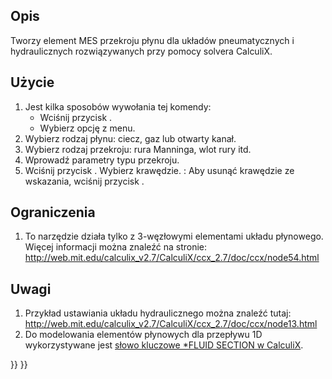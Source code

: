 <languages/>

{{Docnav
|[[FEM_ElementGeometry2D/pl|Grubość powłoki]]
|[[FEM_ConstraintElectrostaticPotential/pl|Warunek brzegowy potencjału elektrostatycznego]]
|[[FEM_Workbench/pl|środowisko pracy MES]]
|IconL=FEM_ElementGeometry2D.svg
|IconR=FEM_ConstraintElectrostaticPotential.svg
|IconC=Workbench_FEM.svg
}}

{{GuiCommandContainer|
{{GuiCommand/pl
|Name=FEM ElementFluid1D
|Name/pl=MES: Przekrój dla przepływu 1D
|MenuLocation=Model → Geometria elementu → Przekrój dla przepływu 1D
|Workbenches=[[FEM_Workbench/pl|MES]]
|SeeAlso=[[FEM_tutorial/pl|Poradnik MES]]
}}
{{GuiCommandFemInfo/pl
|Solvers=CalculiX
}}
}}

<span id="Description"></span>
==Opis==

Tworzy element MES przekroju płynu dla układów pneumatycznych i hydraulicznych rozwiązywanych przy pomocy solvera CalculiX.

<span id="Usage"></span>
==Użycie==

# Jest kilka sposobów wywołania tej komendy:
#* Wciśnij przycisk {{Button|[[Image:FEM_ElementFluid1D.svg|16px]] '''Przekrój dla przepływu 1D'''}}.
#* Wybierz opcję {{MenuCommand|Model → Geometria elementu → [[Image:FEM_ElementFluid1D.svg|16px]] Przekrój dla przepływu 1D}} z menu.
# Wybierz rodzaj płynu: ciecz, gaz lub otwarty kanał.
# Wybierz rodzaj przekroju: rura Manninga, wlot rury itd.
# Wprowadź parametry typu przekroju.
# Wciśnij przycisk {{Button|Dodaj}}. Wybierz krawędzie. {{Version/pl|1.1}}: Aby usunąć krawędzie ze wskazania, wciśnij przycisk {{Button|Usuń}}.

<span id="Limitations"></span>
==Ograniczenia==

#To narzędzie działa tylko z 3-węzłowymi elementami układu płynowego. Więcej informacji można znaleźć na stronie: http://web.mit.edu/calculix_v2.7/CalculiX/ccx_2.7/doc/ccx/node54.html

<span id="Notes"></span>
==Uwagi==

# Przykład ustawiania układu hydraulicznego można znaleźć tutaj: http://web.mit.edu/calculix_v2.7/CalculiX/ccx_2.7/doc/ccx/node13.html 
# Do modelowania elementów płynowych dla przepływu 1D wykorzystywane jest [http://web.mit.edu/calculix_v2.7/CalculiX/ccx_2.7/doc/ccx/node205.html słowo kluczowe *FLUID SECTION w CalculiX].


{{Docnav
|[[FEM_ElementGeometry2D/pl|Grubość powłoki]]
|[[FEM_ConstraintElectrostaticPotential/pl|Warunek brzegowy potencjału elektrostatycznego]]
|[[FEM_Workbench/pl|środowisko pracy MES]]
|IconL=FEM_ElementGeometry2D.svg
|IconR=FEM_ConstraintElectrostaticPotential.svg
|IconC=Workbench_FEM.svg
}}

{{FEM Tools navi{{#translation:}}}}
{{Userdocnavi{{#translation:}}}}
{{clear}}
